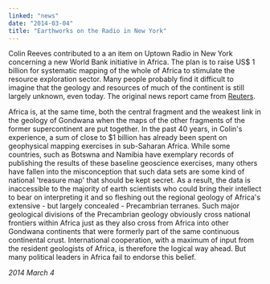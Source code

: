 ```yaml
---
linked: "news"
date: "2014-03-04"
title: "Earthworks on the Radio in New York"
---
```




Colin Reeves contributed to a an item on Uptown Radio in New York concerning a
new World Bank  initiative in Africa. The plan is to raise US$ 1 billion for
systematic mapping of the whole of Africa  to stimulate the resource exploration
sector. Many people probably find it difficult to imagine that  the geology and
resources of much of the continent is still largely unknown, even today. The
original news report came from [Reuters](/). 

Africa is, at the same time, both the central fragment and the weakest link in
the geology of  Gondwana when the maps of the other fragments of the former
supercontinent are put together.  In the past 40 years, in Colin's experience, a
sum of close to $1 billion has already been spent on  geophysical mapping
exercises in sub-Saharan Africa. While some countries, such as Botswna and
Namibia have exemplary records of publishing the results of these baseline
geoscience exercises,  many others have fallen into the misconception that such
data sets are some kind of national  'treasure map' that should be kept secret.
As a result, the data is inaccessible to the majority of  earth scientists who
could bring their intellect to bear on interpreting it and so fleshing out the
regional geology of Africa's extensive - but largely concealed - Precambrian
terranes. Such major  geological divisions of the Precambrian geology obviously
cross national frontiers within Africa just  as they also cross from Africa into
other Gondwana continents that were formerly part of the same  continuous
continental crust. International cooperation, with a maximum of input from the
resident  geologists of Africa, is therefore the logical way ahead. But many
political leaders in Africa fail to  endorse this belief. 

_2014 March 4_

